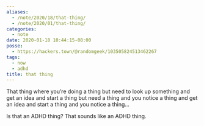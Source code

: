 ```yaml
---
aliases:
  - /note/2020/18/that-thing/
  - /note/2020/01/that-thing/
categories:
  - note
date: 2020-01-18 10:44:15-08:00
posse:
  - https://hackers.town/@randomgeek/103505824513462267
tags:
  - now
  - adhd
title: that thing
---
```


That thing where you’re doing a thing but need to look up something and
get an idea and start a thing but need a thing and you notice a thing
and get an idea and start a thing and you notice a thing…

Is that an ADHD thing? That sounds like an ADHD thing.
